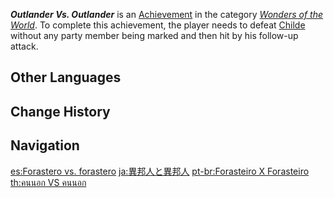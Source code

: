 {{Achievement Infobox
|id           = 82065
|order id     = 2065
|category     = Wonders of the World
|description  = Defeat [[Childe]] without any party member being marked and then hit by his follow-up attack.
|requirements = 
|primogems    = 10
|tracking     = 
|hidden       = 1
|topic        = Childe
|type         = Boss
}}
'''''Outlander Vs. Outlander''''' is an [[Achievement]] in the category ''[[Wonders of the World]]''. To complete this achievement, the player needs to defeat [[Childe]] without any party member being marked and then hit by his follow-up attack.
<!--
==Trivia==

==Video Guides==
{{EVT
|video1   = 
|caption1 = 
}}
-->
==Other Languages==
{{Other Languages
|en      = Outlander Vs. Outlander
|zhs     = 异邦人与异邦人
|zhs_rm  = Yìbāng-rén yǔ Yìbāng-rén
|zht     = 異邦人與異邦人
|zht_rm  = Yìbāng-rén yǔ Yìbāng-rén
|zh_tl   = Foreigner and Foreigner
|ja      = 異邦人と異邦人
|ja_rm   = Ihoujin to Ihoujin
|ja_tl   = A Foreigner and a Foreigner
|ko      = 이방인과 이방인
|ko_rm   = Ibang'ingwa Ibang'in
|ko_tl   = A Foreigner and a Foreigner
|es      = Forastero vs. forastero
|es_tl   = Outsider vs. Outsider
|fr      = Entre étrangers
|fr_tl   = Between Foreigners
|ru      = Чужак против чужака
|ru_tl   = The Foreigner Against the Foreigner
|th      = คนนอก VS คนนอก
|th_rm   = Khon-nok VS Khon-nok
|th_tl   = 
|vi      = Lữ Khách Phương Xa và Lữ Khách Phương Xa
|vi_tl   = 
|de      = Der Fremde gegen den Fremden
|de_tl   = The Foreigner Against the Foreigner
|id      = Outlander Vs Outlander
|pt      = Forasteiro X Forasteiro
|pt_tl   = 
|tr      = Yabancı, Yabancıya Karşı
|tr_tl   = Foreigner Versus Foreigner
|it      = Duello tra stranieri
|it_tl   = 
}}

==Change History==
{{Change History|1.1}}
<!--
==References==
{{Reflist}}
-->
==Navigation==
{{Achievement Navbox|Wonders of the World|Boss}}

[[es:Forastero vs. forastero]]
[[ja:異邦人と異邦人]]
[[pt-br:Forasteiro X Forasteiro]]
[[th:คนนอก VS คนนอก]]